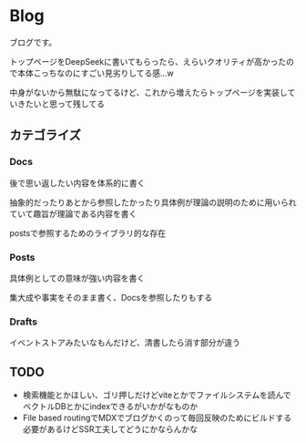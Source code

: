 # Blog

ブログです。

トップページをDeepSeekに書いてもらったら、えらいクオリティが高かったので本体こっちなのにすごい見劣りしてる感...w

中身がないから無駄になってるけど、これから増えたらトップページを実装していきたいと思って残してる

## カテゴライズ

### Docs

後で思い返したい内容を体系的に書く

抽象的だったりあとから参照したかったり具体例が理論の説明のために用いられていて趣旨が理論である内容を書く

postsで参照するためのライブラリ的な存在

### Posts

具体例としての意味が強い内容を書く

集大成や事実をそのまま書く、Docsを参照したりもする

### Drafts

イベントストアみたいなもんだけど、清書したら消す部分が違う

## TODO

* 検索機能とかほしい、ゴリ押しだけどviteとかでファイルシステムを読んでベクトルDBとかにindexできるがいかがなものか
* File based routingでMDXでブログかくのって毎回反映のためにビルドする必要があるけどSSR工夫してどうにかならんかな
